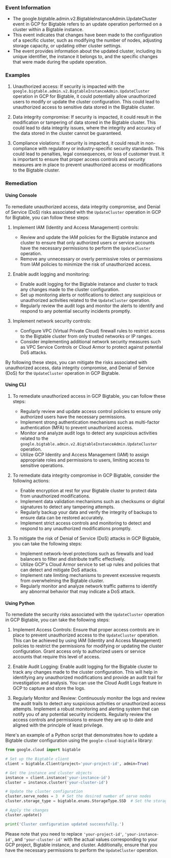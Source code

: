
### Event Information

- The google.bigtable.admin.v2.BigtableInstanceAdmin.UpdateCluster event in GCP for Bigtable refers to an update operation performed on a cluster within a Bigtable instance.
- This event indicates that changes have been made to the configuration of a specific cluster, such as modifying the number of nodes, adjusting storage capacity, or updating other cluster settings.
- The event provides information about the updated cluster, including its unique identifier, the instance it belongs to, and the specific changes that were made during the update operation.


### Examples

1. Unauthorized access: If security is impacted with the `google.bigtable.admin.v2.BigtableInstanceAdmin.UpdateCluster` operation in GCP for Bigtable, it could potentially allow unauthorized users to modify or update the cluster configuration. This could lead to unauthorized access to sensitive data stored in the Bigtable cluster.

2. Data integrity compromise: If security is impacted, it could result in the modification or tampering of data stored in the Bigtable cluster. This could lead to data integrity issues, where the integrity and accuracy of the data stored in the cluster cannot be guaranteed.

3. Compliance violations: If security is impacted, it could result in non-compliance with regulatory or industry-specific security standards. This could lead to penalties, legal consequences, or loss of customer trust. It is important to ensure that proper access controls and security measures are in place to prevent unauthorized access or modifications to the Bigtable cluster.

### Remediation

#### Using Console

To remediate unauthorized access, data integrity compromise, and Denial of Service (DoS) risks associated with the `UpdateCluster` operation in GCP for Bigtable, you can follow these steps:

1. Implement IAM (Identity and Access Management) controls:
   - Review and update the IAM policies for the Bigtable instance and cluster to ensure that only authorized users or service accounts have the necessary permissions to perform the `UpdateCluster` operation.
   - Remove any unnecessary or overly permissive roles or permissions from IAM policies to minimize the risk of unauthorized access.

2. Enable audit logging and monitoring:
   - Enable audit logging for the Bigtable instance and cluster to track any changes made to the cluster configuration.
   - Set up monitoring alerts or notifications to detect any suspicious or unauthorized activities related to the `UpdateCluster` operation.
   - Regularly review the audit logs and monitor the alerts to identify and respond to any potential security incidents promptly.

3. Implement network security controls:
   - Configure VPC (Virtual Private Cloud) firewall rules to restrict access to the Bigtable cluster from only trusted networks or IP ranges.
   - Consider implementing additional network security measures such as VPC Service Controls or Cloud Armor to protect against potential DoS attacks.

By following these steps, you can mitigate the risks associated with unauthorized access, data integrity compromise, and Denial of Service (DoS) for the `UpdateCluster` operation in GCP Bigtable.

#### Using CLI

1. To remediate unauthorized access in GCP Bigtable, you can follow these steps:
   - Regularly review and update access control policies to ensure only authorized users have the necessary permissions.
   - Implement strong authentication mechanisms such as multi-factor authentication (MFA) to prevent unauthorized access.
   - Monitor and analyze audit logs to detect any suspicious activities related to the `google.bigtable.admin.v2.BigtableInstanceAdmin.UpdateCluster` operation.
   - Utilize GCP Identity and Access Management (IAM) to assign appropriate roles and permissions to users, limiting access to sensitive operations.

2. To remediate data integrity compromise in GCP Bigtable, consider the following actions:
   - Enable encryption at rest for your Bigtable cluster to protect data from unauthorized modifications.
   - Implement data validation mechanisms such as checksums or digital signatures to detect any tampering attempts.
   - Regularly backup your data and verify the integrity of backups to ensure data can be restored accurately.
   - Implement strict access controls and monitoring to detect and respond to any unauthorized modifications promptly.

3. To mitigate the risk of Denial of Service (DoS) attacks in GCP Bigtable, you can take the following steps:
   - Implement network-level protections such as firewalls and load balancers to filter and distribute traffic effectively.
   - Utilize GCP's Cloud Armor service to set up rules and policies that can detect and mitigate DoS attacks.
   - Implement rate limiting mechanisms to prevent excessive requests from overwhelming the Bigtable cluster.
   - Regularly monitor and analyze network traffic patterns to identify any abnormal behavior that may indicate a DoS attack.

#### Using Python

To remediate the security risks associated with the `UpdateCluster` operation in GCP Bigtable, you can take the following steps:

1. Implement Access Controls: Ensure that proper access controls are in place to prevent unauthorized access to the `UpdateCluster` operation. This can be achieved by using IAM (Identity and Access Management) policies to restrict the permissions for modifying or updating the cluster configuration. Grant access only to authorized users or service accounts that require this level of access.

2. Enable Audit Logging: Enable audit logging for the Bigtable cluster to track any changes made to the cluster configuration. This will help in identifying any unauthorized modifications and provide an audit trail for investigation and analysis. You can use the Cloud Audit Logs feature in GCP to capture and store the logs.

3. Regularly Monitor and Review: Continuously monitor the logs and review the audit trails to detect any suspicious activities or unauthorized access attempts. Implement a robust monitoring and alerting system that can notify you of any potential security incidents. Regularly review the access controls and permissions to ensure they are up to date and aligned with the principle of least privilege.

Here's an example of a Python script that demonstrates how to update a Bigtable cluster configuration using the `google-cloud-bigtable` library:

```python
from google.cloud import bigtable

# Set up the Bigtable client
client = bigtable.Client(project='your-project-id', admin=True)

# Get the instance and cluster objects
instance = client.instance('your-instance-id')
cluster = instance.cluster('your-cluster-id')

# Update the cluster configuration
cluster.serve_nodes = 3  # Set the desired number of serve nodes
cluster.storage_type = bigtable.enums.StorageType.SSD  # Set the storage type

# Apply the changes
cluster.update()

print('Cluster configuration updated successfully.')
```

Please note that you need to replace `'your-project-id'`, `'your-instance-id'`, and `'your-cluster-id'` with the actual values corresponding to your GCP project, Bigtable instance, and cluster. Additionally, ensure that you have the necessary permissions to perform the `UpdateCluster` operation.

